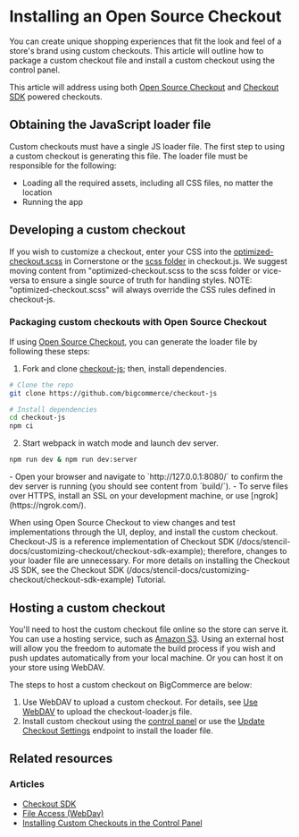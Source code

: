 # Installing an Open Source Checkout

You can create unique shopping experiences that fit the look and feel of a store's brand using custom checkouts. This article will outline how to package a custom checkout file and install a custom checkout using the control panel.

This article will address using both [Open Source Checkout](https://github.com/bigcommerce/checkout-js) and [Checkout SDK](https://github.com/bigcommerce/checkout-sdk-js) powered checkouts.

## Obtaining the JavaScript loader file
Custom checkouts must have a single JS loader file. The first step to using a custom checkout is generating this file. The loader file must be responsible for the following:

* Loading all the required assets, including all CSS files, no matter the location
* Running the app

## Developing a custom checkout

If you wish to customize a checkout, enter your CSS into the [optimized-checkout.scss](https://github.com/bigcommerce/cornerstone/blob/master/assets/scss/optimized-checkout.scss) in Cornerstone or the [scss folder](https://github.com/bigcommerce/checkout-js/tree/master/packages/core/src/scss) in checkout.js. We suggest moving content from "optimized-checkout.scss to the scss folder or vice-versa to ensure a single source of truth for handling styles. NOTE: "optimized-checkout.scss" will always override the CSS rules defined in checkout-js.

### Packaging custom checkouts with Open Source Checkout

If using [Open Source Checkout](https://github.com/bigcommerce/checkout-js), you can generate the loader file by following these steps:

1. Fork and clone [checkout-js](https://github.com/bigcommerce/checkout-js); then, install dependencies.

```bash showLineNumbers copy
# Clone the repo
git clone https://github.com/bigcommerce/checkout-js

# Install dependencies
cd checkout-js
npm ci
```

2. Start webpack in watch mode and launch dev server.

```bash showLineNumbers copy
npm run dev & npm run dev:server
```

<Callout type="info">
 - Open your browser and navigate to `http://127.0.0.1:8080/` to confirm the dev server is running (you should see content from `build/`).
 - To serve files over HTTPS, install an SSL on your development machine, or use [ngrok](https://ngrok.com/).
</Callout>


When using Open Source Checkout to view changes and test implementations through the UI, deploy, and install the custom checkout. Checkout-JS is a reference implementation of Checkout SDK (/docs/stencil-docs/customizing-checkout/checkout-sdk-example); therefore, changes to your loader file are unnecessary. For more details on installing the Checkout JS SDK, see the Checkout SDK (/docs/stencil-docs/customizing-checkout/checkout-sdk-example) Tutorial. 

## Hosting a custom checkout

You'll need to host the custom checkout file online so the store can serve it. You can use a hosting service, such as [Amazon S3](https://aws.amazon.com/s3/). Using an external host will allow you the freedom to automate the build process if you wish and push updates automatically from your local machine. Or you can host it on your store using WebDAV.

The steps to host a custom checkout on BigCommerce are below:
1. Use WebDAV to upload a custom checkout. For details, see [Use WebDAV](https://support.bigcommerce.com/s/article/File-Access-WebDAV) to upload the checkout-loader.js file. 
2. Install custom checkout using the [control panel](https://support.bigcommerce.com/s/blog-article/aAn4O000000CdFGSA0/installing-custom-checkouts-in-the-control-panel) or use the [Update Checkout Settings](https://developer.bigcommerce.com/docs/rest-management/checkouts/checkout-settings#update-checkout-settings) endpoint to install the loader file.



## Related resources

### Articles
- [Checkout SDK](/stencil-docs/customizing-checkout/checkout-sdk)
- [File Access (WebDav)](https://support.bigcommerce.com/s/article/File-Access-WebDAV)
- [Installing Custom Checkouts in the Control Panel](https://support.bigcommerce.com/s/blog-article/aAn4O000000CdFGSA0/installing-custom-checkouts-in-the-control-panel)

